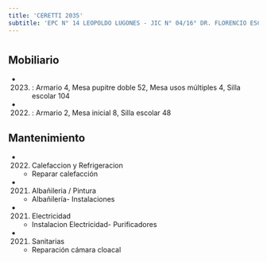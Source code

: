```yaml
---
title: 'CERETTI 2035'
subtitle: 'EPC N° 14 LEOPOLDO LUGONES - JIC N° 04/16° DR. FLORENCIO ESCARDO'
---
```


#


## Mobiliario

*  (2023) : Armario 4, Mesa pupitre doble 52, Mesa usos múltiples 4, Silla escolar 104 

*  (2022) : Armario 2, Mesa inicial 8, Silla escolar 48 





## Mantenimiento

*  (2022) Calefaccion y Refrigeracion 
    + Reparar calefacción

*  (2021) Albañileria / Pintura 
    + Albañilería- Instalaciones

*  (2021) Electricidad 
    + Instalacion Electricidad- Purificadores

*  (2021) Sanitarias 
    + Reparación cámara cloacal



